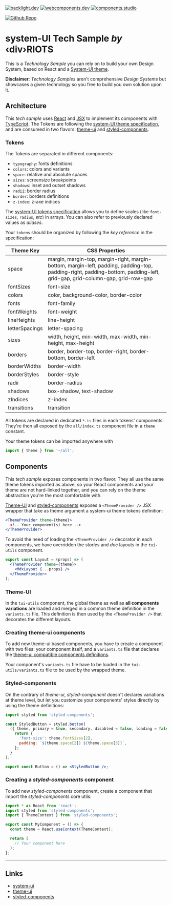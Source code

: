 
[![backlight.dev](https://img.shields.io/badge/Backlight.dev-Design%20System%20Editor-%23f8c307)](https://backlight.dev)
[![webcomponents.dev](https://img.shields.io/badge/WebComponents.dev-Web%20Components%20Studio-%23459BCF)](https://webcomponents.dev)
[![components.studio](https://img.shields.io/badge/Components.studio-Components%20Studio-%23319795)](https://components.studio)

[![Github Repo](https://img.shields.io/github/last-commit/divriots/starter-react-sui)](https://github.com/divriots/starter-react-sui)

# system-UI Tech Sample _by_ ‹div›RIOTS

This is a _Technology Sample_ you can rely on to build your own Design System, based on React and a [System-UI theme](https://system-ui.com/theme).

**Disclaimer**: _Technology Samples_ aren't comprehensive _Design Systems_ but showcases a given technology so you free to build you own solution upon it.

## Architecture

This _tech sample_ uses [React]() and [JSX]() to implement its components with [TypeScript](). The Tokens are following the [system-UI theme specification](), and are consumed in two flavors: [theme-ui]() and [styled-components]().

### Tokens

The Tokens are separated in different components:

- `typography`: fonts definitions
- `colors`: colors and variants
- `space`: relative and absolute spaces
- `sizes`: screensize breakpoints
- `shadows`: inset and outset shadows
- `radii`: border radius
- `border`: borders definitions
- `z-index`: z-axe indices

The [system-UI tokens specification]() allows you to define scales (like `font-sizes`, `radius`, _etc_) in arrays. You can also refer to previously declared values as _aliases_.

Your `tokens` should be organized by following the _key reference_ in the specification:

| Theme Key      | CSS Properties                                                                                                                                                           |
| -------------- | ------------------------------------------------------------------------------------------------------------------------------------------------------------------------ |
| space          | margin, margin-top, margin-right, margin-bottom, margin-left, padding, padding-top, padding-right, padding-bottom, padding-left, grid-gap, grid-column-gap, grid-row-gap |
| fontSizes      | font-size                                                                                                                                                                |
| colors         | color, background-color, border-color                                                                                                                                    |
| fonts          | font-family                                                                                                                                                              |
| fontWeights    | font-weight                                                                                                                                                              |
| lineHeights    | line-height                                                                                                                                                              |
| letterSpacings | letter-spacing                                                                                                                                                           |
| sizes          | width, height, min-width, max-width, min-height, max-height                                                                                                              |
| borders        | border, border-top, border-right, border-bottom, border-left                                                                                                             |
| borderWidths   | border-width                                                                                                                                                             |
| borderStyles   | border-style                                                                                                                                                             |
| radii          | border-radius                                                                                                                                                            |
| shadows        | box-shadow, text-shadow                                                                                                                                                  |
| zIndices       | z-index                                                                                                                                                                  |
| transitions    | transition                                                                                                                                                               |

All tokens are declared in dedicated `*.ts` files in each tokens' components. They're then all exposed by the `all/index.ts` component file in a `theme` constant.

Your theme tokens can be imported anywhere with

```ts
import { theme } from '~/all';
```

## Components

This _tech sample_ exposes components in two flavor. They all use the same theme tokens imported as above, so your React components and your theme are not hard-linked together, and you can rely on the theme abstraction you're the most comfortable with.

[Theme-UI]() and [styled-components]() exposes a `<ThemeProvider />` JSX wrapper that take as theme argument a system-ui theme tokens definition:

```jsx
<ThemeProvider theme={theme}>
  <!-- Your component(s) here -->
</ThemeProvider>
```

To avoid the need of loading the `<ThemeProvider />` decorator in each components, we have overridden the _stories_ and _doc_ layouts in the `tui-utils` component.

```jsx
export const Layout = (props) => (
  <ThemeProvider theme={theme}>
    <MdxLayout {...props} />
  </ThemeProvider>
);
```

### Theme-UI

In the `tui-utils` component, the global theme as well as **all components variations** are loaded and merged in a common theme definition in the `variants.ts` file. This definition is then used by the `<ThemeProvider />` that decorates the different layouts.

### Creating theme-ui components

To add new theme-ui based components, you have to create a component with two files: your component itself, and a `variants.ts` file that declares the [theme-ui compatible components definitions](https://theme-ui.com/components).

Your component's `variants.ts` file have to be loaded in the `tui-utils/variants.ts` file to be used by the wrapped theme.

### Styled-components

On the contrary of _theme-ui_, _styled-component_ doesn't declares variations at theme level, but let you customize your components' styles directly by using the theme definitions:

```jsx
import styled from 'styled-components';

const StyledButton = styled.button(
  ({ theme, primary = true, secondary, disabled = false, loading = false }) => {
    return {
      'font-size': theme.fontSizes[2],
      padding: `${theme.space[2]} ${theme.space[3]}`,
    };
  }
);

export const Button = () => <StyledButton />;
```

### Creating a _styled-components_ component

To add new _styled-components_ component, create a component that import the _styled-components_ core utils:

```jsx
import * as React from 'react';
import styled from 'styled-components';
import { ThemeContext } from 'styled-components';

export const MyComponent = () => {
  const theme = React.useContext(ThemeContext);

  return (
    // Your component here
  );
};
```

---

## Links

- [system-ui](https://system-ui.com/)
- [theme-ui](https://theme-ui.com/)
- [styled-components](https://styled-components.com/)
